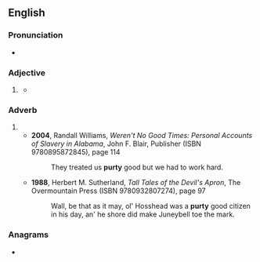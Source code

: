 ==English==

===Pronunciation===
* {{rhymes|ɜː(ɹ)ti|lang=en}}

===Adjective===
{{en-adj|er}}

# {{lb|en|informal}} {{eye dialect of|pretty|lang=en}}
#* {{quote-book
|year=1939
|author={{w|John Steinbeck}}
|title={{w|The Grapes of Wrath}}
|chapter=22
|passage=Seen a '''purty''' girl down the road. Give her a big wink, too. '''Purty''' as hell, too.}}

===Adverb===
{{en-adv|-}}
# {{eye dialect of|pretty|lang=en}}
#* '''2004''', Randall Williams, ''Weren't No Good Times: Personal Accounts of Slavery in Alabama'', John F. Blair, Publisher (ISBN 9780895872845), page 114
#*: They treated us '''purty''' good but we had to work hard.
#* '''1988''', Herbert M. Sutherland, ''Tall Tales of the Devil's Apron'', The Overmountain Press (ISBN 9780932807274), page 97
#*: Wall, be that as it may, ol&#39; Hosshead was a '''purty''' good citizen in his day, an&#39; he  shore did make Juneybell toe the mark.

===Anagrams===
* {{anagrams|en|putry}}